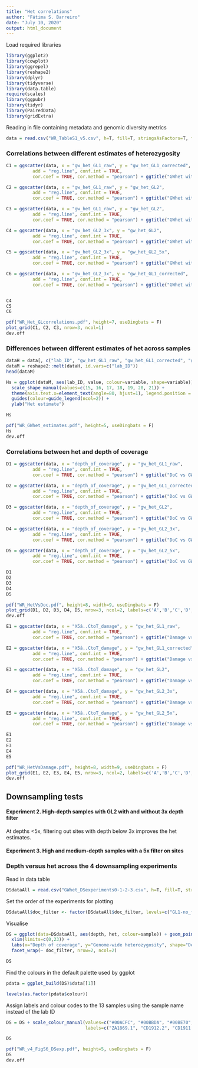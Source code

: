 ```yaml
---
title: "Het correlations"
author: "Fátima S. Barreiro"
date: "July 10, 2020"
output: html_document
---
```





Load required libraries
```r
library(ggplot2)
library(cowplot)
library(ggrepel)
library(reshape2)
library(dplyr)
library(tidyverse)
library(data.table)
require(scales)
library(ggpubr)
library(tidyr)
library(PairedData)
library(gridExtra)
```


Reading in file containing metadata and genomic diversity metrics 
```r
data = read.csv("WR_TableS1_v5.csv", h=T, fill=T, stringsAsFactors=T, fileEncoding="latin1")
```




### Correlations between different estimates of heterozygosity


```r
C1 = ggscatter(data, x = "gw_het_GL1_raw", y = "gw_het_GL1_corrected", 
          add = "reg.line", conf.int = TRUE, 
          cor.coef = TRUE, cor.method = "pearson") + ggtitle("GWhet with GL1 uncorrected vs GWhet with GL1 corrected")

C2 = ggscatter(data, x = "gw_het_GL1_raw", y = "gw_het_GL2", 
          add = "reg.line", conf.int = TRUE, 
          cor.coef = TRUE, cor.method = "pearson") + ggtitle("GWhet with GL1 uncorrected vs GWhet with GL2")

C3 = ggscatter(data, x = "gw_het_GL1_raw", y = "gw_het_GL2", 
          add = "reg.line", conf.int = TRUE, 
          cor.coef = TRUE, cor.method = "pearson") + ggtitle("GWhet with GL1 corrected vs GWhet with GL2")

C4 = ggscatter(data, x = "gw_het_GL2_3x", y = "gw_het_GL2", 
          add = "reg.line", conf.int = TRUE, 
          cor.coef = TRUE, cor.method = "pearson") + ggtitle("GWhet with GL2 and 3x min VS GL2")

C5 = ggscatter(data, x = "gw_het_GL2_3x", y = "gw_het_GL2_5x", 
          add = "reg.line", conf.int = TRUE, 
          cor.coef = TRUE, cor.method = "pearson") + ggtitle("GWhet with GL2 and 3x min VS GL2 and 5x min")

C6 = ggscatter(data, x = "gw_het_GL2_3x", y = "gw_het_GL1_corrected", 
          add = "reg.line", conf.int = TRUE, 
          cor.coef = TRUE, cor.method = "pearson") + ggtitle("GWhet with GL2 and 3x min VS GL1-corrected")



```


```r
C4
C5
C6
```


```r
pdf("WR_Het_GLcorrelations.pdf", height=7, useDingbats = F)
plot_grid(C1, C2, C3, nrow=3, ncol=1)
dev.off
```



### Differences between different estimates of het across samples

```r
dataH = data[, c("lab_ID", "gw_het_GL1_raw", "gw_het_GL1_corrected", "gw_het_GL2", "gw_het_GL2_3x", "gw_het_GL2_5x", "gw_het_GL2_3x_ErTv", "gw_het_GL2_5x_ErTv" )]
dataM = reshape2::melt(dataH, id.vars=c("lab_ID"))
head(dataM)
```

```r
Hs = ggplot(dataM, aes(lab_ID, value, colour=variable, shape=variable)) + geom_point() + theme_bw() +
  scale_shape_manual(values=c(15, 16, 17, 18, 19, 20, 21)) +
  theme(axis.text.x=element_text(angle=80, hjust=1), legend.position = "top", legend.title=element_blank()) + 
  guides(colour=guide_legend(ncol=2)) +
  ylab("Het estimate")

Hs
```

```r
pdf("WR_GWhet_estimates.pdf", height=5, useDingbats = F)
Hs
dev.off
```



### Correlations between het and depth of coverage

```r
D1 = ggscatter(data, x = "depth_of_coverage", y = "gw_het_GL1_raw", 
          add = "reg.line", conf.int = TRUE, 
          cor.coef = TRUE, cor.method = "pearson") + ggtitle("DoC vs GWhet GL1 uncorrected")

D2 = ggscatter(data, x = "depth_of_coverage", y = "gw_het_GL1_corrected", 
          add = "reg.line", conf.int = TRUE, 
          cor.coef = TRUE, cor.method = "pearson") + ggtitle("DoC vs GWhet GL1 corrected")

D3 = ggscatter(data, x = "depth_of_coverage", y = "gw_het_GL2", 
          add = "reg.line", conf.int = TRUE, 
          cor.coef = TRUE, cor.method = "pearson") + ggtitle("DoC vs GWhet GL2")

D4 = ggscatter(data, x = "depth_of_coverage", y = "gw_het_GL2_3x", 
          add = "reg.line", conf.int = TRUE, 
          cor.coef = TRUE, cor.method = "pearson") + ggtitle("DoC vs GWhet GL2-3x minDoC")

D5 = ggscatter(data, x = "depth_of_coverage", y = "gw_het_GL2_5x", 
          add = "reg.line", conf.int = TRUE, 
          cor.coef = TRUE, cor.method = "pearson") + ggtitle("DoC vs GWhet GL2-5x minDoC")


```


```r
D1
D2
D3
D4
D5
```


```r
pdf("WR_HetVsDoc.pdf", height=8, width=9, useDingbats = F)
plot_grid(D1, D2, D3, D4, D5, nrow=3, ncol=2, labels=c('A','B','C','D', 'E'))
dev.off
```


```r
E1 = ggscatter(data, x = "X5â..CtoT_damage", y = "gw_het_GL1_raw", 
          add = "reg.line", conf.int = TRUE, 
          cor.coef = TRUE, cor.method = "pearson") + ggtitle("Damage vs GWhet GL1 uncorrected")

E2 = ggscatter(data, x = "X5â..CtoT_damage", y = "gw_het_GL1_corrected", 
          add = "reg.line", conf.int = TRUE, 
          cor.coef = TRUE, cor.method = "pearson") + ggtitle("Damage vs GWhet GL1 corrected")

E3 = ggscatter(data, x = "X5â..CtoT_damage", y = "gw_het_GL2", 
          add = "reg.line", conf.int = TRUE, 
          cor.coef = TRUE, cor.method = "pearson") + ggtitle("Damage vs GWhet GL2")

E4 = ggscatter(data, x = "X5â..CtoT_damage", y = "gw_het_GL2_3x", 
          add = "reg.line", conf.int = TRUE, 
          cor.coef = TRUE, cor.method = "pearson") + ggtitle("Damage vs GWhet GL2-3x minDoC")

E5 = ggscatter(data, x = "X5â..CtoT_damage", y = "gw_het_GL2_5x", 
          add = "reg.line", conf.int = TRUE, 
          cor.coef = TRUE, cor.method = "pearson") + ggtitle("Damage vs GWhet GL2-5x minDoC")

```


```r
E1
E2
E3
E4
E5
```



```r
pdf("WR_HetVsDamage.pdf", height=8, width=9, useDingbats = F)
plot_grid(E1, E2, E3, E4, E5, nrow=3, ncol=2, labels=c('A','B','C','D', 'E'))
dev.off
```


###############################################################################################################################

## Downsampling tests

<!-- #### Experiment 1. Medium-depth samples with GL2 with and without 3x depth filter -->

<!-- Read in data table -->
<!-- ```{r} -->
<!-- DSdata = read.csv("GWhet_GL2_DStest.csv", h=T, fill=T, stringsAsFactors=T, fileEncoding="latin1") -->
<!-- ``` -->


<!-- ```{r} -->
<!-- F1 = ggplot(data=DSdata[DSdata$doc_filter == "filter",], aes(depth, het, colour=sample)) + geom_point() + geom_line() + -->
<!--   ylim(limits=c(0,4e-4)) + ggtitle("Downsampling test with a 3x minimum depth per site") + -->
<!--   xlim(limits=c(0,23)) -->

<!-- F2 = ggplot(data=DSdata[DSdata$doc_filter == "no_filter",], aes(depth, het, colour=sample)) + geom_point() + geom_line() + -->
<!--   ylim(limits=c(0,4e-4)) + ggtitle("Downsampling test without filtering depth per site ") + -->
<!--   xlim(limits=c(0,23)) -->

<!-- F1 -->
<!-- F2 -->

<!-- ``` -->


<!-- ```{r} -->
<!-- ggplot(DSdata, aes(depth, proportion_het, colour=sample)) + geom_point() + geom_line(aes(linetype=doc_filter)) -->
<!-- ``` -->



#### Experiment 2. High-depth samples with GL2 with and without 3x depth filter

<!-- Read in data table -->
<!-- ```{r} -->
<!-- DSdata2 = read.csv("GWhet_GL2_DSexperiment2.csv", h=T, fill=T, stringsAsFactors=T, fileEncoding="latin1") -->
<!-- ``` -->


<!-- How does het change with decreasing depth of coverage for a given sample? -->

<!-- ```{r} -->
<!-- F3 = ggplot(data=DSdata2[DSdata2$doc_filter == "ds" | DSdata2$doc_filter == "original" ,], aes(depth, het, colour=sample)) + geom_point() + geom_line() + -->
<!--   ylim(limits=c(0,4e-4)) + ggtitle("Downsampling test with a 3x minimum depth per site") + -->
<!--   xlim(limits=c(0,23)) -->

<!-- F4 = ggplot(data=DSdata2[DSdata2$doc_filter == "noFilter_ds" | DSdata2$doc_filter == "original",], aes(depth, het, colour=sample)) + geom_point() + geom_line() + -->
<!--   ylim(limits=c(0,4e-4)) + ggtitle("Downsampling test without filtering depth per site ") + -->
<!--   xlim(limits=c(0,23)) -->

<!-- F3 -->
<!-- F4 -->

<!-- ``` -->




<!-- Taking the het at the original depth as a reference, here are the differences that the het estimates at decreasing depths show -->

<!-- ```{r} -->
<!-- ggplot(DSdata2, aes(depth, diff, colour=sample)) + geom_point() + geom_line(aes(linetype=doc_filter)) -->
<!-- ``` -->

At depths <5x, filtering out sites with depth below 3x improves the het estimates.



#### Experiment 3. High and medium-depth samples with a 5x filter on sites

<!-- Read in data table -->
<!-- ```{r} -->
<!-- DSdata3 = read.csv("GWhet_GL2_DSexperiment3.csv", h=T, fill=T, stringsAsFactors=T, fileEncoding="latin1") -->
<!-- ``` -->


<!-- How does het change with decreasing depth of coverage for a given sample? -->

<!-- ```{r} -->
<!-- F6 = ggplot(data=DSdata3, aes(depth, het, colour=sample)) + geom_point() + geom_line(aes(linetype=depth_category)) + -->
<!--   ylim(limits=c(0,4e-4)) + ggtitle("Downsampling test with a 5x minimum depth per site") + -->
<!--   xlim(limits=c(0,23)) -->

<!-- F6 -->
<!-- ``` -->





### Depth versus het across the 4 downsampling experiments


Read in data table
```r
DSdataAll = read.csv("GWhet_DSexperiments0-1-2-3.csv", h=T, fill=T, stringsAsFactors=T, fileEncoding="latin1")
```

Set the order of the experiments for plotting
```r
DSdataAll$doc_filter <- factor(DSdataAll$doc_filter, levels=c("GL1-no_filter","GL2-no_filter","GL2-3x_filter","GL2-5x_filter"))
```

Visualise
```r
DS = ggplot(data=DSdataAll, aes(depth, het, colour=sample)) + geom_point(aes(shape=depth_category)) + geom_line() + theme_bw() +
  xlim(limits=c(0,23)) + 
  labs(x="Depth of coverage", y="Genome-wide heterozygosity", shape="Depth category", colour="Sample") +
  facet_wrap(~ doc_filter, nrow=2, ncol=2)

DS
```


Find the colours in the default palette used by ggplot
```r
pdata = ggplot_build(DS)$data[[1]]

levels(as.factor(pdata$colour))

```

Assign labels and colour codes to the 13 samples using the sample name instead of the lab ID
```r
DS = DS + scale_colour_manual(values=c("#00ACFC", "#00BBDA", "#00BE70", "#00C1AB", "#24B700", "#8B93FF", "#8CAB00", "#BE9C00", "#D575FE", "#E18A00", "#F8766D", "#F962DD", "#FF65AC"), 
                              labels=c("ZA1869.1", "CD1912.2", "CD1911.1", "SD1905.4", "ZA-un.1", "ZA1845.2", "UG1905.2", "cap2008.1", "cap2011.3", "ZA1968.1", "ZA1958.1", "SD1973.1", "SD1972.3")) 

DS
```



```r
pdf("WR_v4_FigS6_DSexp.pdf", height=5, useDingbats = F)
DS
dev.off
```




































